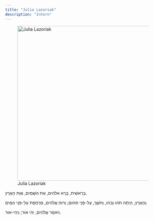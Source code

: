 ```yaml
---
title: "Julia Lazoriak"
description: "Intern"
---
```


![Julia Lazoriak](Julia Lazoriak photo.JPG){width=500 fig-align="center"}


בְּרֵאשִׁית, בָּרָא אלֹהִים, אֵת הַשָּׁמַיִם, וְאֵת הָאָרֶץ. 

 וְהָאָרֶץ, הָיְתָה תֹהוּ וָבֹהוּ, וְחֹשֶׁךְ, עַל-פְּנֵי תְהוֹם; וְרוּחַ אֱלֹהִים, מְרַחֶפֶת עַל-פְּנֵי הַמָּיִם.
 
 וַיֹּאמֶר אֱלֹהִים, יְהִי אוֹר; וַיְהִי-אוֹר. 
 
